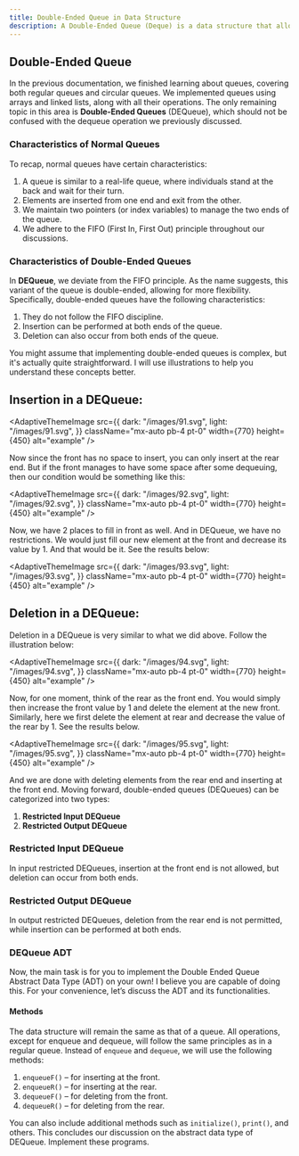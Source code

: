 ```yaml
---
title: Double-Ended Queue in Data Structure
description: A Double-Ended Queue (Deque) is a data structure that allows insertion and deletion of elements from both the front and rear. It offers flexibility for operations at both ends, unlike a regular queue which restricts them to one side.
---
```


## Double-Ended Queue

In the previous documentation, we finished learning about queues, covering both regular queues and circular queues. We implemented queues using arrays and linked lists, along with all their operations. The only remaining topic in this area is **Double-Ended Queues** (DEQueue), which should not be confused with the dequeue operation we previously discussed.

### Characteristics of Normal Queues

To recap, normal queues have certain characteristics:

1. A queue is similar to a real-life queue, where individuals stand at the back and wait for their turn.
2. Elements are inserted from one end and exit from the other.
3. We maintain two pointers (or index variables) to manage the two ends of the queue.
4. We adhere to the FIFO (First In, First Out) principle throughout our discussions.

### Characteristics of Double-Ended Queues

In **DEQueue**, we deviate from the FIFO principle. As the name suggests, this variant of the queue is double-ended, allowing for more flexibility. Specifically, double-ended queues have the following characteristics:

1. They do not follow the FIFO discipline.
2. Insertion can be performed at both ends of the queue.
3. Deletion can also occur from both ends of the queue.

You might assume that implementing double-ended queues is complex, but it's actually quite straightforward. I will use illustrations to help you understand these concepts better.


## Insertion in a DEQueue:

<AdaptiveThemeImage
  src={{
    dark: "/images/91.svg",
    light: "/images/91.svg",
  }}
  className="mx-auto pb-4 pt-0"
  width={770}
  height={450}
  alt="example"
/>

Now since the front has no space to insert, you can only insert at the rear end. But if the front manages to have some space after some dequeuing, then our condition would be something like this:

<AdaptiveThemeImage
  src={{
    dark: "/images/92.svg",
    light: "/images/92.svg",
  }}
  className="mx-auto pb-4 pt-0"
  width={770}
  height={450}
  alt="example"
/>

Now, we have 2 places to fill in front as well. And in DEQueue, we have no restrictions. We would just fill our new element at the front and decrease its value by 1. And that would be it. See the results below:


<AdaptiveThemeImage
  src={{
    dark: "/images/93.svg",
    light: "/images/93.svg",
  }}
  className="mx-auto pb-4 pt-0"
  width={770}
  height={450}
  alt="example"
/>

## Deletion in a DEQueue:
Deletion in a DEQueue is very similar to what we did above. Follow the illustration below:

<AdaptiveThemeImage
  src={{
    dark: "/images/94.svg",
    light: "/images/94.svg",
  }}
  className="mx-auto pb-4 pt-0"
  width={770}
  height={450}
  alt="example"
/>

Now, for one moment, think of the rear as the front end. You would simply then increase the front value by 1 and delete the element at the new front. Similarly, here we first delete the element at rear and decrease the value of the rear by 1. See the results below.

<AdaptiveThemeImage
  src={{
    dark: "/images/95.svg",
    light: "/images/95.svg",
  }}
  className="mx-auto pb-4 pt-0"
  width={770}
  height={450}
  alt="example"
/>

And we are done with deleting elements from the rear end and inserting at the front end. Moving forward, double-ended queues (DEQueues) can be categorized into two types:

1. **Restricted Input DEQueue**
2. **Restricted Output DEQueue**

### Restricted Input DEQueue

In input restricted DEQueues, insertion at the front end is not allowed, but deletion can occur from both ends.

### Restricted Output DEQueue

In output restricted DEQueues, deletion from the rear end is not permitted, while insertion can be performed at both ends.

### DEQueue ADT

Now, the main task is for you to implement the Double Ended Queue Abstract Data Type (ADT) on your own! I believe you are capable of doing this. For your convenience, let’s discuss the ADT and its functionalities.

#### Methods

The data structure will remain the same as that of a queue. All operations, except for enqueue and dequeue, will follow the same principles as in a regular queue. Instead of `enqueue` and `dequeue`, we will use the following methods:

1. `enqueueF()` – for inserting at the front.
2. `enqueueR()` – for inserting at the rear.
3. `dequeueF()` – for deleting from the front.
4. `dequeueR()` – for deleting from the rear.

You can also include additional methods such as `initialize()`, `print()`, and others. This concludes our discussion on the abstract data type of DEQueue. Implement these programs.

